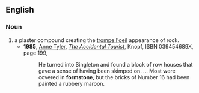 ==English==

===Noun===
{{wikipedia}}
{{en-noun|-}}
# a plaster compound creating the [[trompe l'oeil]] appearance of rock.
#* '''1985''', [[w:Anne Tyler|Anne Tyler]], [[w:The Accidental Tourist|''The Accidental Tourist'']], Knopf, ISBN 039454689X, page 199,
#*: He turned into Singleton and found a block of row houses that gave a sense of having been skimped on. ... Most were covered in '''formstone''', but the bricks of Number 16 had been painted a rubbery maroon.
